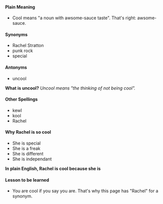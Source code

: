 ====Plain Meaning====
*Cool means "a noun with awsome-sauce taste". That's right: awsome-sauce. 

====Synonyms====
*Rachel Stratton
*punk rock
*special

====Antonyms====
*uncool
'''What is uncool?''' ''Uncool means "the thinking of not being cool".''

====Other Spellings====
*kewl
*kool
*Rachel

====Why Rachel is so cool====
*She is special
*She is a freak
*She is different
*She is independant
'''In plain English, Rachel is cool because she is'''

====Lesson to be learned====
*You are cool if you say you are. That's why this page has "Rachel" for a synonym.